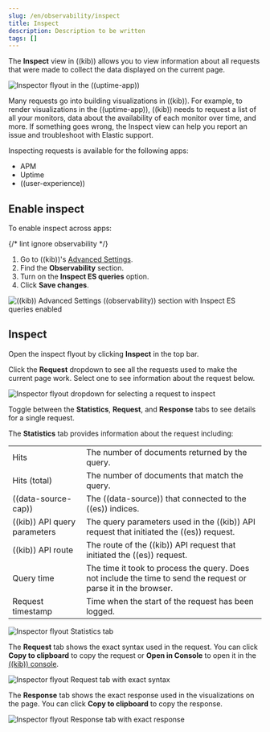 ```yaml
---
slug: /en/observability/inspect
title: Inspect
description: Description to be written
tags: []
---
```


<div id="inspect"></div>

The **Inspect** view in ((kib)) allows you to view information about all requests that were made to collect the data displayed on the current page.

![Inspector flyout in the ((uptime-app))](images/inspect-flyout.png)

Many requests go into building visualizations in ((kib)).
For example, to render visualizations in the ((uptime-app)), ((kib)) needs to request a list of all your monitors,
data about the availability of each monitor over time, and more.
If something goes wrong, the Inspect view can help you report an issue and troubleshoot with Elastic support.

Inspecting requests is available for the following apps:

* APM
* Uptime
* ((user-experience))

<div id="inspect-enable"></div>

## Enable inspect

To enable inspect across apps:

{/* lint ignore observability */}
1. Go to ((kib))'s [Advanced Settings](((kibana-ref))/advanced-options.html).
1. Find the **Observability** section.
1. Turn on the **Inspect ES queries** option.
1. Click **Save changes**.

![((kib)) Advanced Settings ((observability)) section with Inspect ES queries enabled](images/inspect-enable.png)

<div id="inspect-flyout"></div>

## Inspect

Open the inspect flyout by clicking **Inspect** in the top bar.

Click the **Request** dropdown to see all the requests used to make the current page work.
Select one to see information about the request below.

![Inspector flyout dropdown for selecting a request to inspect](images/inspect-flyout-dropdown.png)

Toggle between the **Statistics**, **Request**, and **Response** tabs to see details for a single request.

The **Statistics** tab provides information about the request including:

|  |  |
|---|---|
| Hits | The number of documents returned by the query. |
| Hits (total) | The number of documents that match the query. |
| ((data-source-cap)) | The ((data-source)) that connected to the ((es)) indices. |
| ((kib)) API query parameters | The query parameters used in the ((kib)) API request that initiated the ((es)) request. |
| ((kib)) API route | The route of the ((kib)) API request that initiated the ((es)) request. |
| Query time | The time it took to process the query. Does not include the time to send the request or parse it in the browser. |
| Request timestamp | Time when the start of the request has been logged. |

![Inspector flyout Statistics tab](images/inspect-flyout-statistics.png)

The **Request** tab shows the exact syntax used in the request.
You can click **Copy to clipboard** to copy the request or **Open in Console** to open it in the [((kib)) console](((kibana-ref))/console-kibana.html).

![Inspector flyout Request tab with exact syntax](images/inspect-flyout-request.png)

The **Response** tab shows the exact response used in the visualizations on the page.
You can click **Copy to clipboard** to copy the response.

![Inspector flyout Response tab with exact response](images/inspect-flyout-response.png)
